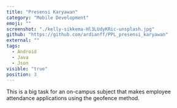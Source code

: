 ```yaml
---
title: "Presensi Karyawan"
category: "Mobile Development"
emoji: ""
screenshot: "./kelly-sikkema-Hl3LUdyKRic-unsplash.jpg"
github: "https://github.com/ardianff/PPL_presensi_karyawan"
external: ""
tags:
  - Android
  - Java
  - Json
visible: "true"
position: 3
---
```


This is a big task for an on-campus subject that makes employee attendance applications using the geofence method.